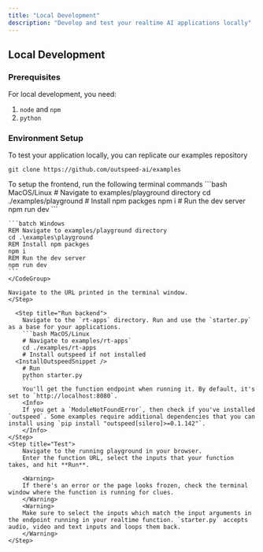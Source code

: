 ```yaml
---
title: "Local Development"
description: "Develop and test your realtime AI applications locally"
---
```


## Local Development

### Prerequisites

For local development, you need:

1. `node` and `npm`
2. `python`

### Environment Setup

<Steps>
  <Step title="Clone examples">

To test your application locally, you can replicate our examples repository

```
git clone https://github.com/outspeed-ai/examples
```

  </Step>
  <Step title="Setup frontend">
    To setup the frontend, run the following terminal commands
    <CodeGroup>
    ```bash MacOS/Linux
    # Navigate to examples/playground directory
    cd ./examples/playground
    # Install npm packges 
    npm i
    # Run the dev server
    npm run dev
    ```

    ```batch Windows
    REM Navigate to examples/playground directory
    cd .\examples\playground
    REM Install npm packges
    npm i
    REM Run the dev server
    npm run dev
    ```
    </CodeGroup>

    Navigate to the URL printed in the terminal window.
    </Step>
  
      <Step title="Run backend">
        Navigate to the `rt-apps` directory. Run and use the `starter.py` as a base for your applications.
        ```bash MacOS/Linux
        # Navigate to examples/rt-apps`
        cd ./examples/rt-apps
        # Install outspeed if not installed
      <InstallOutspeedSnippet />
        # Run
        python starter.py
        ```
        You'll get the function endpoint when running it. By default, it's set to `http://localhost:8080`.
        <Info>
        If you get a `ModuleNotFoundError`, then check if you've installed `outspeed`. Some examples require additional dependencies that you can install using `pip install "outspeed[silero]>=0.1.142"`.
        </Info>
    </Step>
    <Step title="Test">
        Navigate to the running playground in your browser.
        Enter the function URL, select the inputs that your function takes, and hit **Run**.

        <Warning>
        If there's an error or the page looks frozen, check the terminal window where the function is running for clues.
        </Warning>
        <Warning>
        Make sure to select the inputs which match the input arguments in the endpoint running in your realtime function. `starter.py` accepts audio, video and text inputs and loops them back.
        </Warning>
    </Step>

</Steps>
